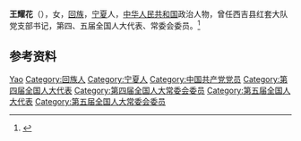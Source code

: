 '''王耀花'''（{{bd|？||？}}），女，[[回族|回族]]，[[宁夏|宁夏]]人，[[中华人民共和国|中华人民共和国]]政治人物，曾任西吉县红套大队党支部书记，第四、五届全国人大代表、常委会委员。<ref>{{Cite book|title=中华人民共和国职官志|author=何虎生, 李耀东, 向常福主编|publisher=中国社会出版社|year=2003|isbn=9787800883934|location=北京|pages=}}</ref>

== 参考资料 ==
{{reflist}}

{{中国人物小作品}}

{{Authority control}}
{{DEFAULTSORT:Wang王}}
[[Category:王姓|Yao]]
[[Category:回族人|Category:回族人]]
[[Category:宁夏人|Category:宁夏人]]
[[Category:中国共产党党员|Category:中国共产党党员]]
[[Category:第四届全国人大代表|Category:第四届全国人大代表]]
[[Category:第四届全国人大常委会委员|Category:第四届全国人大常委会委员]]
[[Category:第五届全国人大代表|Category:第五届全国人大代表]]
[[Category:第五届全国人大常委会委员|Category:第五届全国人大常委会委员]]